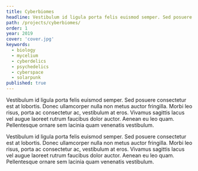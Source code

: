 ```yaml
---
title: Cyberbiomes
headline: Vestibulum id ligula porta felis euismod semper. Sed posuere consectetur est at lobortis. Donec ullamcorper nulla non metus auctor fringilla. Morbi leo risus, porta ac consectetur ac, vestibulum at eros. Vivamus sagittis lacus vel augue laoreet rutrum faucibus dolor auctor. Aenean eu leo quam. Pellentesque ornare sem lacinia quam venenatis vestibulum
path: /projects/cyberbiomes/
order: 1
year: 2019
cover: 'cover.jpg'
keywords:
  - biology
  - mycelium
  - cyberdelics
  - psychedelics
  - cyberspace
  - solarpunk
published: true
---
```



Vestibulum id ligula porta felis euismod semper. Sed posuere consectetur est at lobortis. Donec ullamcorper nulla non metus auctor fringilla. Morbi leo risus, porta ac consectetur ac, vestibulum at eros. Vivamus sagittis lacus vel augue laoreet rutrum faucibus dolor auctor. Aenean eu leo quam. Pellentesque ornare sem lacinia quam venenatis vestibulum.

Vestibulum id ligula porta felis euismod semper. Sed posuere consectetur est at lobortis. Donec ullamcorper nulla non metus auctor fringilla. Morbi leo risus, porta ac consectetur ac, vestibulum at eros. Vivamus sagittis lacus vel augue laoreet rutrum faucibus dolor auctor. Aenean eu leo quam. Pellentesque ornare sem lacinia quam venenatis vestibulum.
